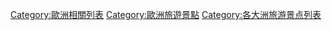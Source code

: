 [[Category:歐洲相關列表|Category:歐洲相關列表]]
[[Category:歐洲旅遊景點|Category:歐洲旅遊景點]]
[[Category:各大洲旅游景点列表|Category:各大洲旅游景点列表]]